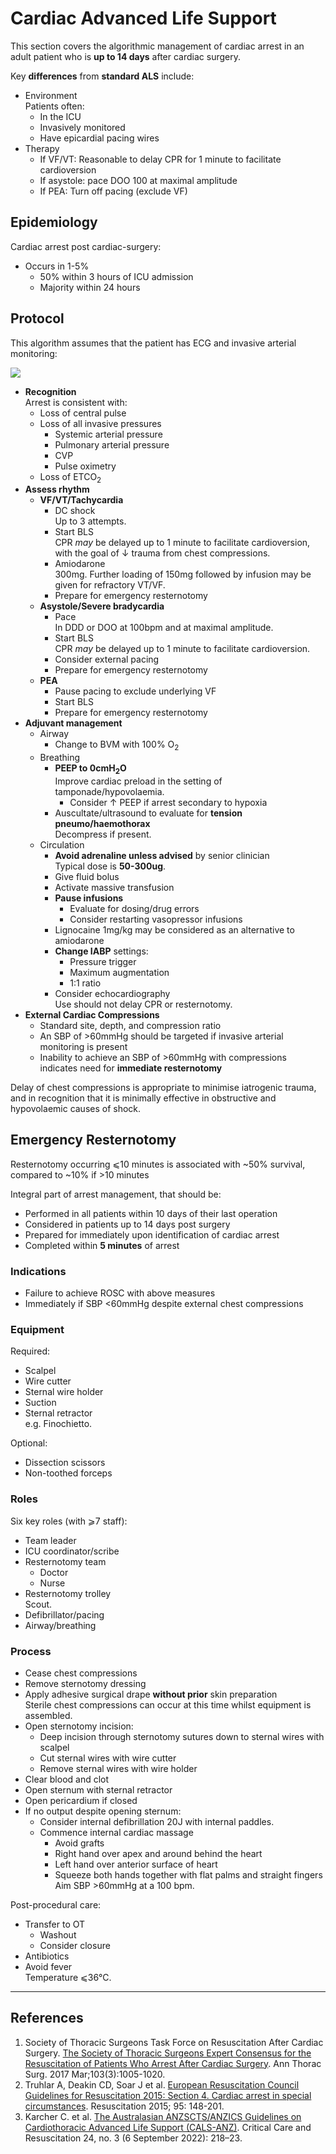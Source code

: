 # Cardiac Advanced Life Support

This section covers the algorithmic management of cardiac arrest in an adult patient who is **up to 14 days** after cardiac surgery.

:::column-margin
Key **differences** from **standard ALS** include:

* Environment\
Patients often:
	* In the ICU
	* Invasively monitored
	* Have epicardial pacing wires
* Therapy
	* If VF/VT: Reasonable to delay CPR for 1 minute to facilitate cardioversion
	* If asystole: pace DOO 100 at maximal amplitude
	* If PEA: Turn off pacing (exclude VF)
:::

## Epidemiology

Cardiac arrest post cardiac-surgery:

* Occurs in 1-5%
	* 50% within 3 hours of ICU admission
	* Majority within 24 hours

## Protocol

This algorithm assumes that the patient has ECG and invasive arterial monitoring:

:::column-margin
![](/resources/cals.png)
:::

* **Recognition**\
Arrest is consistent with:
	* Loss of central pulse
	* Loss of all invasive pressures
		* Systemic arterial pressure
		* Pulmonary arterial pressure
		* CVP
		* Pulse oximetry
	* Loss of ETCO~2~
* **Assess rhythm**
	* **VF/VT/Tachycardia**
		* DC shock\
		Up to 3 attempts.
		* Start BLS\
		CPR *may* be delayed up to 1 minute to facilitate cardioversion, with the goal of ↓ trauma from chest compressions.
		* Amiodarone\
		300mg. Further loading of 150mg followed by infusion may be given for refractory VT/VF.
		* Prepare for emergency resternotomy
	* **Asystole/Severe bradycardia**
		* Pace\
		In DDD or DOO at 100bpm and at maximal amplitude.\
		* Start BLS\
		CPR *may* be delayed up to 1 minute to facilitate cardioversion.
		* Consider external pacing
		* Prepare for emergency resternotomy
	* **PEA**
		* Pause pacing to exclude underlying VF
		* Start BLS
		* Prepare for emergency resternotomy
* **Adjuvant management**
	* Airway
		* Change to BVM with 100% O~2~
	* Breathing
		* **PEEP to 0cmH~2~O**\
		Improve cardiac preload in the setting of tamponade/hypovolaemia.
			* Consider ↑ PEEP if arrest secondary to hypoxia
		* Auscultate/ultrasound to evaluate for **tension pneumo/haemothorax**\
		Decompress if present.
	* Circulation
		* **Avoid adrenaline unless advised** by senior clinician\
		Typical dose is **50-300ug**.
		* Give fluid bolus
		* Activate massive transfusion
		* **Pause infusions**\
			* Evaluate for dosing/drug errors
			* Consider restarting vasopressor infusions
		* Lignocaine 1mg/kg may be considered as an alternative to amiodarone
		* **Change IABP** settings:
			* Pressure trigger
			* Maximum augmentation
			* 1:1 ratio
		* Consider echocardiography\
		Use should not delay CPR or resternotomy.
* **External Cardiac Compressions**
	* Standard site, depth, and compression ratio
	* An SBP of >60mmHg should be targeted if invasive arterial monitoring is present
	* Inability to achieve an SBP of >60mmHg with compressions indicates need for **immediate resternotomy**

:::column-margin
Delay of chest compressions is appropriate to minimise iatrogenic trauma, and in recognition that it is minimally effective in obstructive and hypovolaemic causes of shock.
:::

## Emergency Resternotomy

:::caution
Resternotomy occurring ⩽10 minutes is associated with ~50% survival, compared to ~10% if >10 minutes
:::

Integral part of arrest management, that should be:

* Performed in all patients within 10 days of their last operation
* Considered in patients up to 14 days post surgery
* Prepared for immediately upon identification of cardiac arrest
* Completed within **5 minutes** of arrest

### Indications

* Failure to achieve ROSC with above measures
* Immediately if SBP <60mmHg despite external chest compressions


### Equipment

Required:

* Scalpel
* Wire cutter
* Sternal wire holder
* Suction
* Sternal retractor\
e.g. Finochietto.


Optional:

* Dissection scissors
* Non-toothed forceps


### Roles

Six key roles (with ⩾7 staff):

* Team leader
* ICU coordinator/scribe
* Resternotomy team
	* Doctor
	* Nurse
* Resternotomy trolley\
Scout.
* Defibrillator/pacing
* Airway/breathing


### Process

* Cease chest compressions
* Remove sternotomy dressing
* Apply adhesive surgical drape **without prior** skin preparation\
Sterile chest compressions can occur at this time whilst equipment is assembled.
* Open sternotomy incision:
	* Deep incision through sternotomy sutures down to sternal wires with scalpel
	* Cut sternal wires with wire cutter
	* Remove sternal wires with wire holder
* Clear blood and clot
* Open sternum with sternal retractor
* Open pericardium if closed
* If no output despite opening sternum:
	* Consider internal defibrillation
	20J with internal paddles.
	* Commence internal cardiac massage
		* Avoid grafts
		* Right hand over apex and around behind the heart
		* Left hand over anterior surface of heart
		* Squeeze both hands together with flat palms and straight fingers\
		Aim SBP >60mmHg at a 100 bpm.

Post-procedural care:

* Transfer to OT
	* Washout
	* Consider closure
* Antibiotics
* Avoid fever\
Temperature ⩽36°C.

---

## References

1. Society of Thoracic Surgeons Task Force on Resuscitation After Cardiac Surgery. [The Society of Thoracic Surgeons Expert Consensus for the Resuscitation of Patients Who Arrest After Cardiac Surgery](https://www.ncbi.nlm.nih.gov/pubmed/28122680). Ann Thorac Surg. 2017 Mar;103(3):1005-1020.
2. Truhlar A, Deakin CD, Soar J et al. [European Resuscitation Council Guidelines for Resuscitation 2015: Section 4. Cardiac arrest in special circumstances](https://ercguidelines.elsevierresource.com/european-resuscitation-council-guidelines-resuscitation-2015-section-4-cardiac-arrest-special). Resuscitation 2015; 95: 148-201.
3. Karcher C. et al. [The Australasian ANZSCTS/ANZICS Guidelines on Cardiothoracic Advanced Life Support (CALS-ANZ)](https://doi.org/10.51893/2022.3.SA3). Critical Care and Resuscitation 24, no. 3 (6 September 2022): 218–23.
